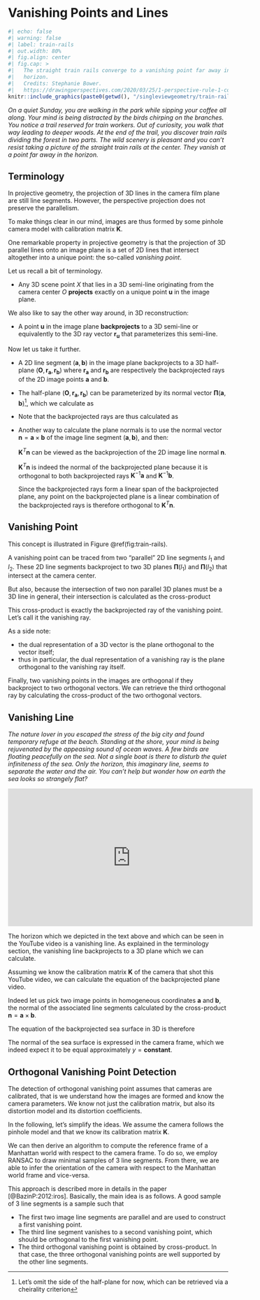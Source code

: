 # Vanishing Points and Lines

```r
#| echo: false
#| warning: false
#| label: train-rails
#| out.width: 80%
#| fig.align: center
#| fig.cap: >
#|   The straight train rails converge to a vanishing point far away in the
#|   horizon.
#|   Credits: Stephanie Bower.
#|   https://drawingperspectives.com/2020/03/25/1-perspective-rule-1-converging-lines/.
knitr::include_graphics(paste0(getwd(), "/singleviewgeometry/train-rails.jpg"))
```

*On a quiet Sunday, you are walking in the park while sipping your coffee all
along. Your mind is being distracted by the birds chirping on the branches. You
notice a trail reserved for train workers. Out of curiosity, you walk that way
leading to deeper woods. At the end of the trail, you discover train rails
dividing the forest in two parts. The wild scenery is pleasant and you can't
resist taking a picture of the straight train rails at the center. They vanish
at a point far away in the horizon.*

## Terminology

In projective geometry, the projection of 3D lines in the camera film plane are
still line segments. However, the perspective projection does not preserve the
parallelism.

To make things clear in our mind, images are thus formed by some pinhole camera
model with calibration matrix $\mathbf{K}$.

One remarkable property in projective geometry is that the projection of 3D
parallel lines onto an image plane is a set of 2D lines that intersect
altogether into a unique point: the so-called *vanishing point*.

Let us recall a bit of terminology.

- Any 3D scene point $X$ that lies in a 3D semi-line originating from the camera
  center $O$ **projects** exactly on a unique point $\mathbf{u}$ in the image
  plane.

We also like to say the other way around, in 3D reconstruction:

- A point $\mathbf{u}$ in the image plane **backprojects** to a 3D semi-line or
  equivalently to the 3D ray vector $\mathbf{r}_\mathbf{u}$ that parameterizes
  this semi-line.

Now let us take it further.

- A 2D line segment $(\mathbf{a}, \mathbf{b})$ in the image plane backprojects to
  a 3D half-plane $(\mathbf{O}, \mathbf{r}_\mathbf{a}, \mathbf{r}_\mathbf{b})$
  where $\mathbf{r}_\mathbf{a}$ and $\mathbf{r}_\mathbf{b}$ are respectively the
  backprojected rays of the 2D image points $\mathbf{a}$ and $\mathbf{b}$.

- The half-plane $(\mathbf{O}, \mathbf{r}_\mathbf{a}, \mathbf{r}_\mathbf{b})$
  can be parameterized by its normal vector $\mathbf{\Pi}(\mathbf{a},
  \mathbf{b})$^[Let's omit the side of the half-plane for now, which can be
  retrieved via a cheirality criterion], which we calculate as

  \begin{equation}
  \mathbf{\Pi}(\mathbf{a}, \mathbf{b}) =
    \mathbf{r}_\mathbf{a} \times \mathbf{r}_\mathbf{b}.
  \end{equation}

- Note that the backprojected rays are thus calculated as

  \begin{align*}
    \mathbf{r}_\mathbf{a} &= \mathbf{K}^{-1} \mathbf{a} \\
    %
    \mathbf{r}_\mathbf{b} &= \mathbf{K}^{-1} \mathbf{b}.
  \end{align*}

- Another way to calculate the plane normals is to use the normal vector
  $\mathbf{n} = \mathbf{a} \times \mathbf{b}$ of the image line segment
  $(\mathbf{a}, \mathbf{b})$, and then:

  \begin{equation}
  \mathbf{\Pi}(\mathbf{a}, \mathbf{b}) =
    \mathbf{K}^T \mathbf{n}.
  \end{equation}

  $\mathbf{K}^T \mathbf{n}$ can be viewed as the backprojection of the 2D image line
  normal $\mathbf{n}$.

  $\mathbf{K}^T \mathbf{n}$ is indeed the normal of the backprojected plane
  because it is orthogonal to both backprojected rays $\mathbf{K}^{-1}
  \mathbf{a}$ and $\mathbf{K}^{-1} \mathbf{b}$.

  Since the backprojected rays form a linear span of the backprojected plane,
  any point on the backprojected plane is a linear combination of the
  backprojected rays is therefore orthogonal to $\mathbf{K}^T \mathbf{n}$.

## Vanishing Point

This concept is illustrated in Figure \@ref(fig:train-rails).

A vanishing point can be traced from two "parallel" 2D line segments $l_1$ and
$l_2$. These 2D line segments backproject to two 3D planes $\mathbf{\Pi}(l_1)$
and $\mathbf{\Pi}(l_2)$ that intersect at the camera center.

But also, because the intersection of two non parallel 3D planes must be a 3D
line in general, their intersection is calculated as the cross-product

  \begin{equation}
    \mathbf{\Pi}(l_1) \times \mathbf{\Pi}(l_2).
  \end{equation}

This cross-product is exactly the backprojected ray of the vanishing point.
Let's call it the vanishing ray.

As a side note:

- the dual representation of a 3D vector is the plane orthogonal to the
  vector itself;
- thus in particular, the dual representation of a vanishing ray is the plane
  orthogonal to the vanishing ray itself.

Finally, two vanishing points in the images are orthogonal if they backproject to two
orthogonal vectors. We can retrieve the third orthogonal ray by calculating the
cross-product of the two orthogonal vectors.

\begin{equation}
  \mathbf{\Pi}(l_3) = \mathbf{\Pi}(l_1) \times \mathbf{\Pi}(l_2).
\end{equation}

## Vanishing Line

*The nature lover in you escaped the stress of the big city and found temporary
refuge at the beach. Standing at the shore, your mind is being rejuvenated by
the appeasing sound of ocean waves. A few birds are floating peacefully on the
sea. Not a single boat is there to disturb the quiet infiniteness of the sea.
Only the horizon, this imaginary line, seems to separate the water and the air.
You can't help but wonder how on earth the sea looks so strangely flat?*

<p align="center">
<iframe width="560" height="315" src="https://www.youtube.com/embed/LdsTydS4eww" frameborder="0" allowfullscreen></iframe>
</p>

The horizon which we depicted in the text above and which can be seen in the YouTube
video is a vanishing line. As explained in the terminology section, the
vanishing line backprojects to a 3D plane which we can calculate.

Assuming we know the calibration matrix $\mathbf{K}$ of the camera that shot
this YouTube video, we can calculate the equation of the backprojected plane
video.

Indeed let us pick two image points in homogeneous coordinates $\mathbf{a}$ and
$\mathbf{b}$, the normal of the associated line segments calculated by the
cross-product $\mathbf{n} = \mathbf{a} \times \mathbf{b}$.

The equation of the backprojected sea surface in 3D is therefore

\begin{equation}
  \mathbf{Pi}_\textrm{sea} = \mathbf{K}^T (\mathbf{a} \times \mathbf{b}).
\end{equation}

The normal of the sea surface is expressed in the camera frame, which we indeed
expect it to be equal approximately $y = \mathbf{constant}$.




## Orthogonal Vanishing Point Detection

The detection of orthogonal vanishing point assumes that cameras are calibrated,
that is we understand how the images are formed and know the camera parameters.
We know not just the calibration matrix, but also its distortion model and its
distortion coefficients.

In the following, let's simplify the ideas. We assume the camera follows the
pinhole model and that we know its calibration matrix $\mathbf{K}$.

We can then derive an algorithm to compute the reference frame of a Manhattan
world with respect to the camera frame. To do so, we employ RANSAC to draw
minimal samples of 3 line segments. From there, we are able to infer the
orientation of the camera with respect to the Manhattan world frame and
vice-versa.

This approach is described more in details in the paper [@BazinP:2012:iros].
Basically, the main idea is as follows. A good sample of 3 line segments is a sample
such that

- The first two image line segments are parallel and are used to construct a
  first vanishing point.
- The third line segment vanishes to a second vanishing point, which should be
  orthogonal to the first vanishing point.
- The third orthogonal vanishing point is obtained by cross-product.
In that case, the three orthogonal vanishing points are well supported by the
other line segments.
